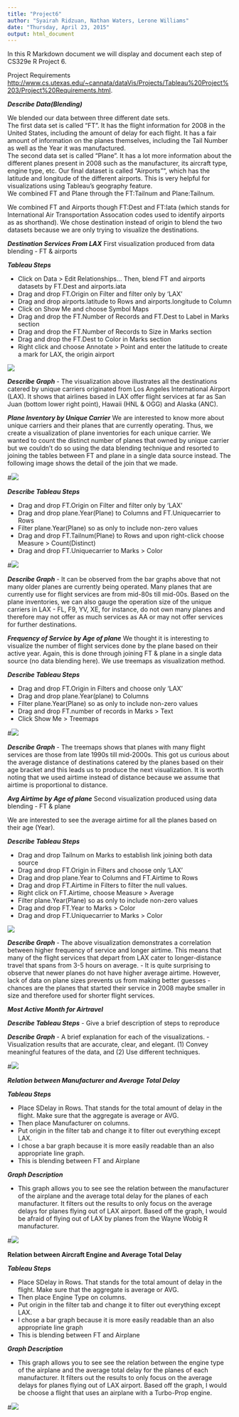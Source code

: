```yaml
---
title: "Project6"
author: "Syairah Ridzuan, Nathan Waters, Lerone Williams"
date: "Thursday, April 23, 2015"
output: html_document
---
```

In this R Markdown document we will display and document each step of CS329e R Project 6.

Project Requirements <http://www.cs.utexas.edu/~cannata/dataVis/Projects/Tableau%20Project%203/Project%20Requirements.html>.

***Describe Data(Blending)***

We blended our data between three different date sets.  
The first data set is called "FT".  It has the flight information for 2008 in the United States, including the amount of delay for each flight.  It has a fair amount of information on the planes themselves, including the Tail Number as well as the Year it was manufactured.  
The second data set is called "Plane".  It has a lot more information about the different planes present in 2008 such as the manufacturer, its aircraft type, engine type, etc. 
Our final dataset is called "Airports"", which has the latitude and longitude of the different airports.  This is very helpful for visualizations using Tableau's geography feature.  
We combined FT and Plane through the FT:Tailnum and Plane:Tailnum.  


We combined FT and Airports though FT:Dest and FT:Iata (which stands for International Air Transportation Assocation codes used to identify airports as as shorthand).  We chose destination instead of origin to blend the two datasets because we are only trying to visualize the destinations.  


***Destination Services From LAX***
First visualization produced from data blending - FT & airports

***Tableau Steps***

+ Click on Data > Edit Relationships... Then, blend FT and airports datasets by FT.Dest and airports.iata
+ Drag and drop FT.Origin on Filter and filter only by 'LAX'
+ Drag and drop airports.latitude to Rows and airports.longitude to Column
+ Click on Show Me and choose Symbol Maps
+ Drag and drop the FT.Number of Records and FT.Dest to Label in Marks section
+ Drag and drop the FT.Number of Records to Size in Marks section
+ Drag and drop the FT.Dest to Color in Marks section
+ Right click and choose Annotate > Point and enter the latitude to create a mark for LAX, the origin airport


![](./DestinationServicesFromLAX.png)

***Describe Graph***
- The visualization above illustrates all the destinations catered by unique carriers originated from Los Angeles International Airport (LAX). It shows that airlines based in LAX offer flight services at far as San Juan (bottom lower right point), Hawaii (HNL & OGG) and Alaska (ANC).


***Plane Inventory by Unique Carrier***
We are interested to know more about unique carriers and their planes that are currently operating. Thus, we create a visualization of plane inventories for each unique carrier. We wanted to count the distinct number of planes that owned by unique carrier but we couldn't do so using the data blending technique and resorted to joining the tables between FT and plane in a single data source instead. The following image shows the detail of the join that we made.

#![](./blending2.png)

***Describe Tableau Steps***

+ Drag and drop FT.Origin on Filter and filter only by 'LAX'
+ Drag and drop plane.Year(Plane) to Columns and FT.Uniquecarrier to Rows
+ Filter plane.Year(Plane) so as only to include non-zero values
+ Drag and drop FT.Tailnum(Plane) to Rows and upon right-click choose Measure > Count(Distinct)
+ Drag and drop FT.Uniquecarrier to Marks > Color

#![](./datajoining_project6_planeinventory.png)

***Describe Graph***
- It can be observed from the bar graphs above that not many older planes are currently being operated. Many planes that are currently use for flight services are from mid-80s till mid-00s. Based on the plane inventories, we can also gauge the operation size of the unique carriers in LAX - FL, F9, YV, XE, for instance, do not own many planes and therefore may not offer as much services as AA or may not offer services for further destinations.


***Frequency of Service by Age of plane***
We thought it is interesting to visualize the number of flight services done by the plane based on their active year. Again, this is done through joining FT & plane in a single data source (no data blending here). We use treemaps as visualization method. 

***Describe Tableau Steps***

+ Drag and drop FT.Origin in Filters and choose only 'LAX'
+ Drag and drop plane.Year(plane) to Columns 
+ Filter plane.Year(Plane) so as only to include non-zero values
+ Drag and drop FT.number of records in Marks > Text
+ Click Show Me > Treemaps

#![](./datajoining_project6_FreqofServicesByPlaneAge.png)

***Describe Graph***
- The treemaps shows that planes with many flight services are those from late 1990s till mid-2000s. This got us curious about the average distance of destinations catered by the planes based on their age bracket and this leads us to produce the next visualization. It is worth noting that we used airtime instead of distance because we assume that airtime is proportional to distance.

***Avg Airtime by Age of plane***
Second visualization produced using data blending - FT & plane

We are interested to see the average airtime for all the planes based on their age (Year). 

***Describe Tableau Steps***

+ Drag and drop Tailnum on Marks to establish link joining both data source
+ Drag and drop FT.Origin in Filters and choose only 'LAX'
+ Drag and drop plane.Year to Columns and FT.Airtime to Rows
+ Drag and drop FT.Airtime in Filters to filter the null values.
+ Right click on FT.Airtime, choose Measure > Average
+ Filter plane.Year(Plane) so as only to include non-zero values
+ Drag and drop FT.Year to Marks > Color 
+ Drag and drop FT.Uniquecarrier to Marks > Color

  
![](./blending_AverageAirtimeofPlanesBasedonPlanesYearofStartingService.png)

***Describe Graph***
- The above visualization demonstrates a correlation between higher frequency of service and longer airtime. This means that many of the flight services that depart from LAX cater to longer-distance travel that spans from 3-5 hours on average.
- It is quite surprising to observe that newer planes do not have higher average airtime. However, lack of data on plane sizes prevents us from making better guesses - chances are the planes that started their service in 2008 maybe smaller in size and therefore used for shorter flight services.


***Most Active Month for Airtravel***

***Describe Tableau Steps***
-  Give a brief description of steps to reproduce

***Describe Graph***
- A brief explanation for each of the visualizations.
- Visualization results that are accurate, clear, and elegant.
  (1) Convey meaningful features of the data, and 
  (2) Use different techniques.


#![](./DestinationServicesFromLAX.png)

***Relation between Manufacturer and Average Total Delay***

***Tableau Steps***

+ Place SDelay in Rows.  That stands for the total amount of delay in the flight.  Make sure that the aggregate is average or AVG.
+ Then place Manufacturer on columns.
+ Put origin in the filter tab and change it to filter out everything except LAX.
+ I chose a bar graph because it is more easily readable than an also appropriate line graph.
+ This is blending between FT and Airplane

***Graph Description***

+ This graph allows you to see see the relation between the manufacturer of the airplane and the average total delay for the planes of each manufacturer.  It filters out the results to only focus on the average delays for planes flying out of LAX airport.  Based off the graph, I would be afraid of flying out of LAX by planes from the Wayne Wobig R manufacturer.  

#![](./LAXManufacturerDelay.png)


**Relation between Aircraft Engine and Average Total Delay**

***Tableau Steps***

+ Place SDelay in Rows.  That stands for the total amount of delay in the flight.  Make sure that the aggregate is average or AVG.
+ Then place Engine Type on columns.
+ Put origin in the filter tab and change it to filter out everything except LAX.
+ I chose a bar graph because it is more easily readable than an also appropriate line graph
+ This is blending between FT and Airplane

***Graph Description***

+ This graph allows you to see see the relation between the engine type of the airplane and the average total delay for the planes of each manufacturer.  It filters out the results to only focus on the average delays for planes flying out of LAX airport.  Based off the graph, I would be choose a flight that uses an airplane with a Turbo-Prop engine.    

#![](./LAXEngine.png)















                













